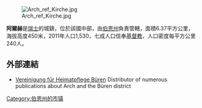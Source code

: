 [[Image:Arch_ref_Kirche.jpg|right]]

'''阿爾赫'''是[[瑞士|瑞士]]的城鎮，位於該國中部，由[[伯恩州|伯恩州]]負責管轄，面積6.37平方公里，海拔高度450米，2011年人口1,530，七成人口信奉[[基督教|基督教]]，人口密度每平方公里240人。

==外部連結==
* [http://www.heimatpflege.ch Vereinigung für Heimatpflege Büren] {{Wayback|url=http://www.heimatpflege.ch/ |date=20200226130248 }} Distributor of numerous publications about Arch and the Büren district {{De icon}}

{{Switzerland-geo-stub}}
[[Category:伯恩州的市镇|Category:伯恩州的市镇]]